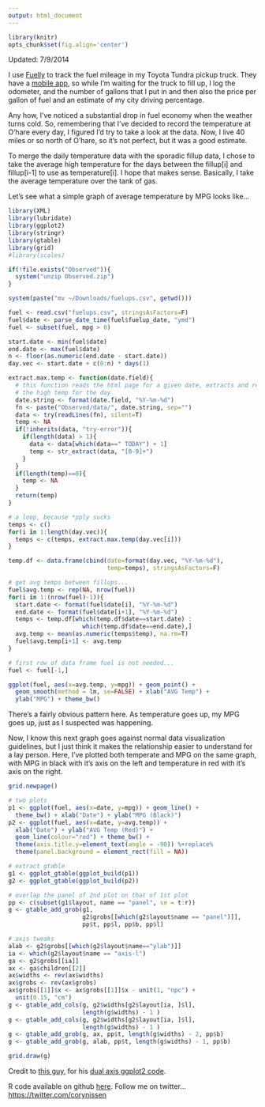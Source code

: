 ```yaml
---
output: html_document
---
```


```r
library(knitr)
opts_chunk$set(fig.align='center')
```

Updated: 7/9/2014

I use [Fuelly](http://www.fuelly.com/car/toyota/tundra/2010/cmurfuel/186243) to track the fuel mileage in my Toyota Tundra pickup truck. They have a [mobile app](https://play.google.com/store/apps/details?id=com.fuelly.app&hl=en), so while I'm waiting for the truck to fill up, I log the odometer, and the number of gallons that I put in and then also the price per gallon of fuel and an estimate of my city driving percentage.

Any how, I've noticed a substantial drop in fuel economy when the weather turns cold. So, remembering that I've decided to record the temperature at O'hare every day, I figured I'd try to take a look at the data. Now, I live 40 miles or so north of O'hare, so it's not perfect, but it was a good estimate.

To merge the daily temperature data with the sporadic fillup data, I chose to take the average high temperature for the days between the fillup[i] and fillup[i-1] to use as temperature[i]. I hope that makes sense. Basically, I take the average temperature over the tank of gas.

Let's see what a simple graph of average temperature by MPG looks like...

```r
library(XML)
library(lubridate)
library(ggplot2)
library(stringr)
library(gtable)
library(grid)
#library(scales)

if(!file.exists("Observed")){
  system("unzip Observed.zip")
}

system(paste("mv ~/Downloads/fuelups.csv", getwd()))

fuel <- read.csv("fuelups.csv", stringsAsFactors=F)
fuel$date <- parse_date_time(fuel$fuelup_date, "ymd")
fuel <- subset(fuel, mpg > 0)

start.date <- min(fuel$date)
end.date <- max(fuel$date)
n <- floor(as.numeric(end.date - start.date))
day.vec <- start.date + c(0:n) * days(1)

extract.max.temp <- function(date.field){
  # this function reads the html page for a given date, extracts and returns
  # the high temp for the day
  date.string <- format(date.field, "%Y-%m-%d")
  fn <- paste("Observed/data/", date.string, sep="")
  data <- try(readLines(fn), silent=T)
  temp <- NA
  if(!inherits(data, "try-error")){
    if(length(data) > 1){
      data <- data[which(data==" TODAY") + 1]
      temp <- str_extract(data, "[0-9]+")
    }
  }
  if(length(temp)==0){
    temp <- NA
  }
  return(temp)
}

# a loop, because *pply sucks
temps <- c()
for(i in 1:length(day.vec)){
  temps <- c(temps, extract.max.temp(day.vec[i]))
}

temp.df <- data.frame(cbind(date=format(day.vec, "%Y-%m-%d"), 
                            temp=temps), stringsAsFactors=F)

# get avg temps between fillups...
fuel$avg.temp <- rep(NA, nrow(fuel))
for(i in 1:(nrow(fuel)-1)){
  start.date <- format(fuel$date[i], "%Y-%m-%d")
  end.date <- format(fuel$date[i+1], "%Y-%m-%d")
  temps <- temp.df[which(temp.df$date==start.date) : 
                     which(temp.df$date==end.date),]
  avg.temp <- mean(as.numeric(temps$temp), na.rm=T)
  fuel$avg.temp[i+1] <- avg.temp  
}

# first row of data frame fuel is not needed...
fuel <- fuel[-1,]
```
```r
ggplot(fuel, aes(x=avg.temp, y=mpg)) + geom_point() + 
  geom_smooth(method = lm, se=FALSE) + xlab("AVG Temp") + 
  ylab("MPG") + theme_bw()
```

There's a fairly obvious pattern here. As temperature goes up, my MPG goes up, just as I suspected was happening.

Now, I know this next graph goes against normal data visualization guidelines, but I just think it makes the relationship easier to understand for a lay person. Here, I've plotted both temperate and MPG on the same graph, with MPG in black with it's axis on the left and temperature in red with it's axis on the right.

```r
grid.newpage()

# two plots
p1 <- ggplot(fuel, aes(x=date, y=mpg)) + geom_line() + 
  theme_bw() + xlab("Date") + ylab("MPG (Black)")
p2 <- ggplot(fuel, aes(x=date, y=avg.temp)) + 
  xlab("Date") + ylab("AVG Temp (Red)") +
  geom_line(colour="red") + theme_bw() + 
  theme(axis.title.y=element_text(angle = -90)) %+replace% 
  theme(panel.background = element_rect(fill = NA))

# extract gtable
g1 <- ggplot_gtable(ggplot_build(p1))
g2 <- ggplot_gtable(ggplot_build(p2))

# overlap the panel of 2nd plot on that of 1st plot
pp <- c(subset(g1$layout, name == "panel", se = t:r))
g <- gtable_add_grob(g1, 
                     g2$grobs[[which(g2$layout$name == "panel")]], 
                     pp$t, pp$l, pp$b, pp$l)

# axis tweaks
alab <- g2$grobs[[which(g2$layout$name=="ylab")]]
ia <- which(g2$layout$name == "axis-l")
ga <- g2$grobs[[ia]]
ax <- ga$children[[2]]
ax$widths <- rev(ax$widths)
ax$grobs <- rev(ax$grobs)
ax$grobs[[1]]$x <- ax$grobs[[1]]$x - unit(1, "npc") + 
  unit(0.15, "cm")
g <- gtable_add_cols(g, g2$widths[g2$layout[ia, ]$l], 
                     length(g$widths) - 1 )
g <- gtable_add_cols(g, g2$widths[g2$layout[ia, ]$l], 
                     length(g$widths) - 1 )
g <- gtable_add_grob(g, ax, pp$t, length(g$widths) - 2, pp$b)
g <- gtable_add_grob(g, alab, pp$t, length(g$widths) - 1, pp$b)

grid.draw(g)
```

Credit to [this guy](http://rpubs.com/kohske), for his [dual axis ggplot2 code](http://rpubs.com/kohske/dual_axis_in_ggplot2).

R code available on github [here](https://github.com/corynissen/my-mpg).
Follow me on twitter... [https://twitter.com/corynissen](https://twitter.com/corynissen)

